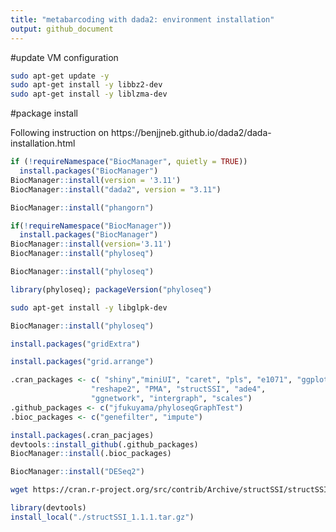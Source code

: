 ```yaml
---
title: "metabarcoding with dada2: environment installation"
output: github_document
---
```



#update VM configuration
``` bash
sudo apt-get update -y 
sudo apt-get install -y libbz2-dev
sudo apt-get install -y liblzma-dev
```


#package install

Following instruction on https://benjjneb.github.io/dada2/dada-installation.html

```r
if (!requireNamespace("BiocManager", quietly = TRUE))
  install.packages("BiocManager")
BiocManager::install(version = '3.11')
BiocManager::install("dada2", version = "3.11")
```


```r
BiocManager::install("phangorn")
```


```r
if(!requireNamespace("BiocManager"))
  install.packages("BiocManager")
BiocManager::install(version='3.11')
BiocManager::install("phyloseq")
```

```r
BiocManager::install("phyloseq")
```

```r
library(phyloseq); packageVersion("phyloseq")
```


```bash
sudo apt-get install -y libglpk-dev
```


```r
BiocManager::install("phyloseq")
```


```r
install.packages("gridExtra")
```
```r
install.packages("grid.arrange")
```

 
```r
.cran_packages <- c( "shiny","miniUI", "caret", "pls", "e1071", "ggplot2", "randomForest", "dplyr", "ggrepel", "nlme", "devtools",
                  "reshape2", "PMA", "structSSI", "ade4",
                  "ggnetwork", "intergraph", "scales")
.github_packages <- c("jfukuyama/phyloseqGraphTest")
.bioc_packages <- c("genefilter", "impute")
```

```r
install.packages(.cran_pacjages)
devtools::install_github(.github_packages)
BiocManager::install(.bioc_packages)
```

```r
BiocManager::install("DESeq2")
```


```bash
wget https://cran.r-project.org/src/contrib/Archive/structSSI/structSSI_1.1.1.tar.gz
```

```r
library(devtools)
install_local("./structSSI_1.1.1.tar.gz")
```

